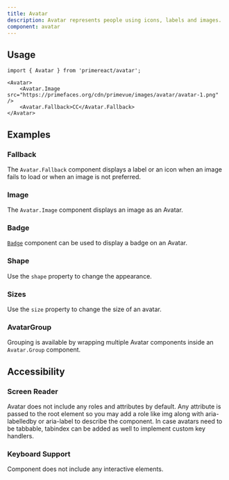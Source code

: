 ```yaml
---
title: Avatar
description: Avatar represents people using icons, labels and images.
component: avatar
---
```


## Usage

```tsx
import { Avatar } from 'primereact/avatar';
```

```tsx
<Avatar>
    <Avatar.Image src="https://primefaces.org/cdn/primevue/images/avatar/avatar-1.png" />
    <Avatar.Fallback>CC</Avatar.Fallback>
</Avatar>
```

## Examples

### Fallback

The `Avatar.Fallback` component displays a label or an icon when an image fails to load or when an image is not preferred.

<DocDemoViewer name="avatar:fallback-demo" />

### Image

The `Avatar.Image` component displays an image as an Avatar.

<DocDemoViewer name="avatar:image-demo" />

### Badge

[`Badge`](/docs/components/badge) component can be used to display a badge on an Avatar.

<DocDemoViewer name="avatar:badge-demo" />

### Shape

Use the `shape` property to change the appearance.

<DocDemoViewer name="avatar:shape-demo" />

### Sizes

Use the `size` property to change the size of an avatar.

<DocDemoViewer name="avatar:size-demo" />

### AvatarGroup

Grouping is available by wrapping multiple Avatar components inside an `Avatar.Group` component.

<DocDemoViewer name="avatar:group-demo" />

## Accessibility

### Screen Reader

Avatar does not include any roles and attributes by default. Any attribute is passed to the root element so you may add a role like img along with aria-labelledby or aria-label to describe the component. In case avatars need to be tabbable, tabindex can be added as well to implement custom key handlers.

### Keyboard Support

Component does not include any interactive elements.
